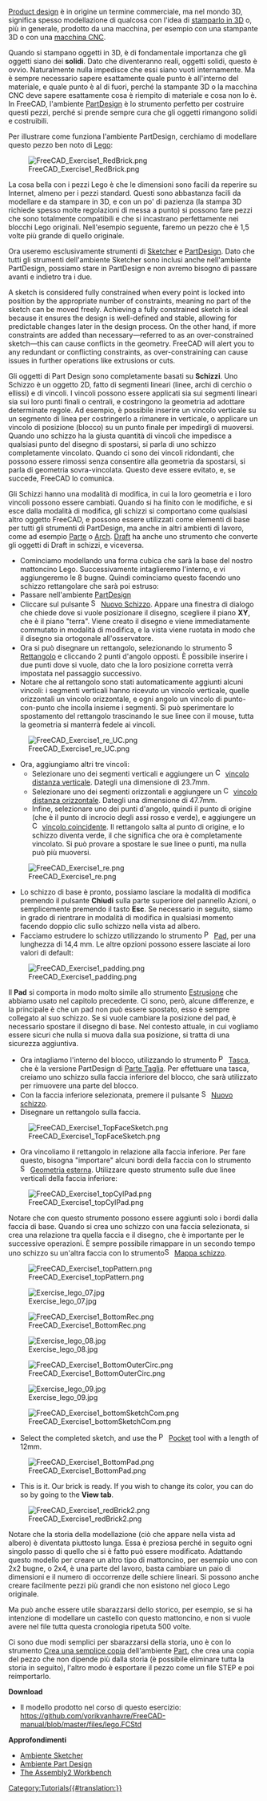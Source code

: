 <languages/>

{{Docnav/it
|[[Manual:Traditional_2D_drafting/it|Disegno 2D tradizionale]]
|[[Manual:Preparing_models_for_3D printing/it|Preparare i modelli per la stampa 3D]]
|[[Manual:Introduction/it|Pagina iniziale del manuale]]
|IconC=Crystal_Clear_manual.png
}}

{{Manual:TOC}}

<div class="mw-translate-fuzzy">
[https://en.wikipedia.org/wiki/Product_design Product design] è in origine un termine commerciale, ma nel mondo 3D, significa spesso modellazione di qualcosa con l'idea di [https://en.wikipedia.org/wiki/3D_printing stamparlo in 3D] o, più in generale, prodotto da una macchina, per esempio con una stampante 3D o con una [https://en.wikipedia.org/wiki/Numerical_control macchina CNC].
</div>

<div class="mw-translate-fuzzy">
Quando si stampano oggetti in 3D, è di fondamentale importanza che gli oggetti siano dei '''solidi'''. Dato che diventeranno reali, oggetti solidi, questo è ovvio.  Naturalmente nulla impedisce che essi siano vuoti internamente. Ma è sempre necessario sapere esattamente quale punto è all'interno del materiale, e quale punto è al di fuori, perché la stampante 3D o la macchina CNC deve sapere esattamente cosa è riempito di materiale e cosa non lo è. In FreeCAD, l'ambiente [[PartDesign Workbench/it|PartDesign]] è lo strumento perfetto per costruire questi pezzi, perché si prende sempre cura che gli oggetti rimangono solidi e costruibili.
</div>

<div class="mw-translate-fuzzy">
Per illustrare come funziona l'ambiente PartDesign, cerchiamo di modellare questo pezzo ben noto di [https://en.wikipedia.org/wiki/Lego Lego]:
</div>

[[File:FreeCAD_Exercise1_RedBrick.png]]

<div class="mw-translate-fuzzy">
La cosa bella con i pezzi Lego è che le dimensioni sono facili da reperire su Internet, almeno per i pezzi standard. Questi sono abbastanza facili da modellare e da stampare in 3D, e con un po' di pazienza (la stampa 3D richiede spesso molte regolazioni di messa a punto) si possono fare pezzi che sono totalmente compatibili e che si incastrano perfettamente nei blocchi Lego originali. Nell'esempio seguente, faremo un pezzo che è 1,5 volte più grande di quello originale.
</div>

<div class="mw-translate-fuzzy">
Ora useremo esclusivamente strumenti di [[Sketcher_Workbench/it| Sketcher]] e [[PartDesign_Workbench/it| PartDesign]]. Dato che tutti gli strumenti dell'ambiente Sketcher sono inclusi anche nell'ambiente PartDesign, possiamo stare in PartDesign e non avremo bisogno di passare avanti e indietro tra i due.
</div>

A sketch is considered fully constrained when every point is locked into position by the appropriate number of constraints, meaning no part of the sketch can be moved freely. Achieving a fully constrained sketch is ideal because it ensures the design is well-defined and stable, allowing for predictable changes later in the design process. On the other hand, if more constraints are added than necessary—referred to as an over-constrained sketch—this can cause conflicts in the geometry. FreeCAD will alert you to any redundant or conflicting constraints, as over-constraining can cause issues in further operations like extrusions or cuts.

<div class="mw-translate-fuzzy">
Gli oggetti di Part Design sono completamente basati su '''Schizzi'''. Uno Schizzo è un oggetto 2D, fatto di segmenti lineari (linee, archi di cerchio o ellissi) e di vincoli. I vincoli possono essere applicati sia sui segmenti lineari sia sui loro punti finali o centrali, e costringono la geometria ad adottare determinate regole. Ad esempio, è possibile inserire un vincolo verticale su un segmento di linea per costringerlo a rimanere in verticale, o applicare un vincolo di posizione (blocco) su un punto finale per impedirgli di muoversi. Quando uno schizzo ha la giusta quantità di vincoli che impedisce a qualsiasi punto del disegno di spostarsi, si parla di uno schizzo completamente vincolato. Quando ci sono dei vincoli ridondanti, che possono essere rimossi senza consentire alla geometria da spostarsi, si parla di geometria sovra-vincolata. Questo deve essere evitato, e, se succede, FreeCAD lo comunica.
</div>

Gli Schizzi hanno una modalità di modifica, in cui la loro geometria e i loro vincoli possono essere cambiati. Quando si ha finito con le modifiche, e si esce dalla modalità di modifica, gli schizzi si comportano come qualsiasi altro oggetto FreeCAD, e possono essere utilizzati come elementi di base per tutti gli strumenti di PartDesign, ma anche in altri ambienti di lavoro, come ad esempio [[Part_Workbench/it| Parte]] o [[Arch_Workbench/it| Arch]]. [[Draft_Workbench/it|Draft]] ha anche uno strumento che converte gli oggetti di Draft in schizzi, e viceversa.

<div class="mw-translate-fuzzy">
* Cominciamo modellando una forma cubica che sarà la base del nostro mattoncino Lego. Successivamente intaglieremo l'interno, e vi aggiungeremo le 8 bugne. Quindi cominciamo questo facendo uno schizzo rettangolare che sarà poi estruso:
* Passare nell'ambiente [[PartDesign Workbench/it|PartDesign]]
* Cliccare sul pulsante [[Image:Sketcher_NewSketch.svg|16px]] [[Sketcher_NewSketch/it|Nuovo Schizzo]]. Appare una finestra di dialogo che chiede dove si vuole posizionare il disegno, scegliere il piano '''XY''', che è il piano "terra". Viene creato il disegno e viene immediatamente commutato in modalità di modifica, e la vista viene ruotata in modo che il disegno sia ortogonale all'osservatore.
* Ora si può disegnare un rettangolo, selezionando lo strumento [[Image:Sketcher_CreateRectangle.svg|16px]] [[Sketcher_CreateRectangle/it|Rettangolo]] e cliccando 2 punti d'angolo opposti. È possibile inserire i due punti dove si vuole, dato che la loro posizione corretta verrà impostata nel passaggio successivo.
* Notare che al rettangolo sono stati automaticamente aggiunti alcuni vincoli: i segmenti verticali hanno ricevuto un vincolo verticale, quelle orizzontali un vincolo orizzontale, e ogni angolo un vincolo di punto-con-punto che incolla insieme i segmenti. Si può sperimentare lo spostamento del rettangolo trascinando le sue linee con il mouse, tutta la geometria si manterrà fedele ai vincoli.
</div>

[[Image:FreeCAD_Exercise1_re_UC.png]]

<div class="mw-translate-fuzzy">
* Ora, aggiungiamo altri tre vincoli:
** Selezionare uno dei segmenti verticali e aggiungere un [[Image:Constraint_VerticalDistance.svg|16px]] [[Sketcher ConstrainDistanceY/it|vincolo distanza verticale]]. Dategli una dimensione di 23.7mm.
** Selezionare uno dei segmenti orizzontali e aggiungere un [[Image:Constraint_HorizontalDistance.svg|16px]] [[Sketcher ConstrainDistanceX/it|vincolo distanza orizzontale]]. Dategli una dimensione di 47.7mm.
** Infine, selezionare uno dei punti d'angolo, quindi il punto di origine (che è il punto di incrocio degli assi rosso e verde), e aggiungere un [[Image:Constraint_PointOnPoint.svg|16px]] [[Sketcher ConstrainCoincident/it|vincolo coincidente]]. Il rettangolo salta al punto di origine, e lo schizzo diventa verde, il che significa che ora è completamente vincolato. Si può provare a spostare le sue linee o punti, ma nulla può più muoversi.
</div>

[[Image:FreeCAD_Exercise1_re.png]]

<div class="mw-translate-fuzzy">
* Lo schizzo di base è pronto, possiamo lasciare la modalità di modifica premendo il pulsante '''Chiudi''' sulla parte superiore del pannello Azioni, o semplicemente premendo il tasto '''Esc'''. Se necessario in seguito, siamo in grado di rientrare in modalità di modifica in qualsiasi momento facendo doppio clic sullo schizzo nella vista ad albero.
* Facciamo estrudere lo schizzo utilizzando lo strumento [[Image:PartDesign_Pad.svg|16px]] [[PartDesign_Pad/it|Pad]], per una lunghezza di 14,4 mm. Le altre opzioni possono essere lasciate ai loro valori di default:
</div>

[[File:FreeCAD_Exercise1_padding.png]]

<div class="mw-translate-fuzzy">
Il '''Pad''' si comporta in modo molto simile allo strumento [[Part Extrude/it|Estrusione]] che abbiamo usato nel capitolo precedente. Ci sono, però, alcune differenze, e la principale è che un pad non può essere spostato, esso è sempre collegato al suo schizzo. Se si vuole cambiare la posizione del pad, è necessario spostare il disegno di base. Nel contesto attuale, in cui vogliamo essere sicuri che nulla si muova dalla sua posizione, si tratta di una sicurezza aggiuntiva.
</div>

<div class="mw-translate-fuzzy">
* Ora intagliamo l'interno del blocco, utilizzando lo strumento [[Image:PartDesign_Pocket.svg|16px]] [[PartDesign_Pocket/it|Tasca]], che è la versione PartDesign di [[Part Cut/it|Parte Taglia]]. Per effettuare una tasca, creiamo uno schizzo sulla faccia inferiore del blocco, che sarà utilizzato per rimuovere una parte del blocco.
* Con la faccia inferiore selezionata, premere il pulsante [[Image:Sketcher_NewSketch.svg|16px]] [[Sketcher_NewSketch/it|Nuovo schizzo]].
* Disegnare un rettangolo sulla faccia.
</div>

[[File:FreeCAD_Exercise1_TopFaceSketch.png]]

<div class="mw-translate-fuzzy">
* Ora vincoliamo il rettangolo in relazione alla faccia inferiore. Per fare questo, bisogna "importare" alcuni bordi della faccia con lo strumento [[Image:Sketcher_External.svg|16px]] [[Sketcher_External/it|Geometria esterna]]. Utilizzare questo strumento sulle due linee verticali della faccia inferiore:
</div>

[[File:FreeCAD_Exercise1_topCylPad.png]]

<div class="mw-translate-fuzzy">
Notare che con questo strumento possono essere aggiunti solo i bordi dalla faccia di base. Quando si crea uno schizzo con una faccia selezionata, si crea una relazione tra quella faccia e il disegno, che è importante per le successive operazioni. È sempre possibile rimappare in un secondo tempo uno schizzo su un'altra faccia con lo strumento[[Image:Sketcher_MapSketch.svg|16px]] [[Sketcher_MapSketch/it|Mappa schizzo]].
</div>

[[File:FreeCAD_Exercise1_topPattern.png]]

<div class="mw-translate-fuzzy">
[[Image:Exercise_lego_07.jpg]]
</div> 

[[File:FreeCAD_Exercise1_BottomRec.png]]

<div class="mw-translate-fuzzy">
[[Image:Exercise_lego_08.jpg]]
</div>

[[File:FreeCAD_Exercise1_BottomOuterCirc.png]]

<div class="mw-translate-fuzzy">
[[Image:Exercise_lego_09.jpg]]
</div>

[[File:FreeCAD_Exercise1_bottomSketchCom.png]]

* Select the completed sketch, and use the [[Image:PartDesign_Pocket.svg|16px]] [[PartDesign_Pocket|Pocket]] tool with a length of 12mm.

[[File:FreeCAD_Exercise1_BottomPad.png]]

* This is it. Our brick is ready. If you wish to change its color, you can do so by going to the '''View tab'''.

[[File:FreeCAD_Exercise1_redBrick2.png]]

<div class="mw-translate-fuzzy">
Notare che la storia della modellazione (ciò che appare nella vista ad albero) è diventata piuttosto lunga. Essa è preziosa perché in seguito ogni singolo passo di quello che si è fatto può essere modificato. Adattando questo modello per creare un altro tipo di mattoncino, per esempio uno con 2x2 bugne, o 2x4, è una parte del lavoro, basta cambiare un paio di dimensioni e il numero di occorrenze delle schiere lineari. Si possono anche creare facilmente pezzi più grandi che non esistono nel gioco Lego originale.
</div>

<div class="mw-translate-fuzzy">
Ma può anche essere utile sbarazzarsi dello storico, per esempio, se si ha intenzione di modellare un castello con questo mattoncino, e non si vuole avere nel file tutta questa cronologia ripetuta 500 volte.
</div>

<div class="mw-translate-fuzzy">
Ci sono due modi semplici per sbarazzarsi della storia, uno è con lo strumento [[Part_SimpleCopy/it|Crea una semplice copia]] dell'ambiente [[Part_Workbench/it|Part]], che crea una copia del pezzo che non dipende più dalla storia (è possibile eliminare tutta la storia in seguito), l'altro modo è esportare il pezzo come un file STEP e poi reimportarlo.
</div>

'''Download'''

* Il modello prodotto nel corso di questo esercizio: https://github.com/yorikvanhavre/FreeCAD-manual/blob/master/files/lego.FCStd

'''Approfondimenti'''

* [[Sketcher_Workbench/it|Ambiente Sketcher]]
* [[PartDesign_Workbench/it|Ambiente Part Design]]
* [https://github.com/hamish2014/FreeCAD_assembly2 The Assembly2 Workbench]


{{Docnav/it
|[[Manual:Traditional_2D_drafting/it|Disegno 2D tradizionale]]
|[[Manual:Preparing_models_for_3D printing/it|Preparare i modelli per la stampa 3D]]
|[[Manual:Introduction/it|Pagina iniziale del manuale]]
|IconC=Crystal_Clear_manual.png
}}

[[Category:Tutorials{{#translation:}}]]